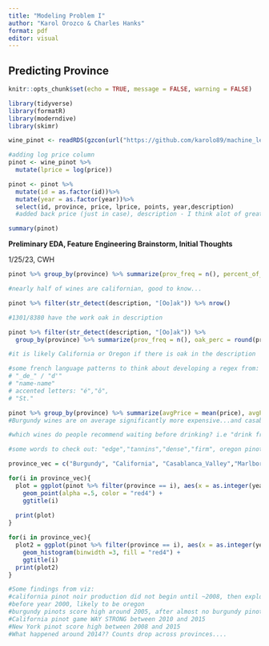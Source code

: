 ```yaml
---
title: "Modeling Problem I"
author: "Karol Orozco & Charles Hanks"
format: pdf
editor: visual
---
```


## Predicting Province

```r
knitr::opts_chunk$set(echo = TRUE, message = FALSE, warning = FALSE)

library(tidyverse)
library(formatR)
library(moderndive)
library(skimr)

wine_pinot <- readRDS(gzcon(url("https://github.com/karolo89/machine_learning_assignment/raw/main/pinot.rds")))
```

```r

#adding log price column
pinot <- wine_pinot %>% 
  mutate(lprice = log(price))

pinot <- pinot %>%
  mutate(id = as.factor(id))%>%
  mutate(year = as.factor(year))%>%
  select(id, province, price, lprice, points, year,description)
  #added back price (just in case), description - I think alot of great features will coming from mining that   text! 

summary(pinot)

```

**Preliminary EDA, Feature Engineering Brainstorm, Initial Thoughts**

1/25/23, CWH

```r
pinot %>% group_by(province) %>% summarize(prov_freq = n(), percent_of_ds = round(prov_freq/8380,2))

#nearly half of wines are californian, good to know... 

pinot %>% filter(str_detect(description, "[Oo]ak")) %>% nrow()

#1301/8380 have the work oak in description 

pinot %>% filter(str_detect(description, "[Oo]ak")) %>% 
  group_by(province) %>% summarize(prov_freq = n(), oak_perc = round(prov_freq/1301,2))

#it is likely California or Oregon if there is oak in the description

#some french language patterns to think about developing a regex from: 
# "_de_" / "d'"
# "name-name"
# accented letters: "é","ô",
# "St."

pinot %>% group_by(province) %>% summarize(avgPrice = mean(price), avgPoints = mean(points))
#Burgundy wines are on average significantly more expensive...and casablanca valley wines on average have the lowest price and score.  

#which wines do people recommend waiting before drinking? i.e "drink from XXXX" 

#some words to check out: "edge","tannins","dense","firm", oregon pinot is fruity. 

province_vec = c("Burgundy", "California", "Casablanca_Valley","Marlborough", "New_York", "Oregon")

for(i in province_vec){
  plot = ggplot(pinot %>% filter(province == i), aes(x = as.integer(year), y = points)) +      
    geom_point(alpha =.5, color = "red4") + 
    ggtitle(i)
  
  print(plot)
}

for(i in province_vec){
  plot2 = ggplot(pinot %>% filter(province == i), aes(x = as.integer(year))) + 
    geom_histogram(binwidth =3, fill = "red4") + 
    ggtitle(i)
  print(plot2)
}

#Some findings from viz:
#california pinot noir production did not begin until ~2008, then exploded! 
#before year 2000, likely to be oregon 
#burgundy pinots score high around 2005, after almost no burgundy pinots between 2000 and 2005
#California pinot game WAY STRONG between 2010 and 2015
#New York pinot score high between 2008 and 2015 
#What happened around 2014?? Counts drop across provinces....
```
